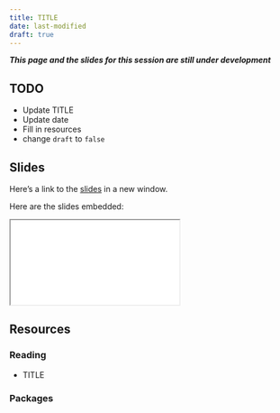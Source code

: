 ```yaml
---
title: TITLE
date: last-modified
draft: true
---
```


***This page and the slides for this session are still under development***

## TODO

- Update TITLE
- Update date
- Fill in resources
- change `draft` to `false`

## Slides

Here's a link to the [slides](/slides/06-profiling/index.qmd){target="_blank"} in a new window. 

Here are the slides embedded:

<iframe class="slide-deck ar3x2" src="/slides/06-profiling/index.html" title="06-profiling slides">
</iframe>

## Resources

### Reading

- TITLE

  <LINK>


### Packages
